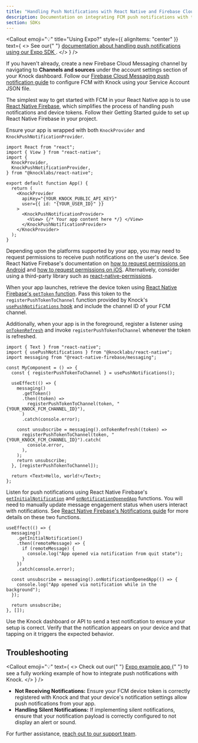 ```yaml
---
title: "Handling Push Notifications with React Native and Firebase Cloud Messaging"
description: Documentation on integrating FCM push notifications with the Knock SDK in your React Native application.
section: SDKs
---
```


<Callout
  emoji="💡"
  title="Using Expo?"
  style={{ alignItems: "center" }}
  text={
    <>
      See our{" "}
      <a href="/in-app-ui/expo/sdk/push-notifications">
        documentation about handling push notifications using our Expo SDK
      </a>
      .
    </>
  }
/>

<Steps titleSize="h2">

<Step title="Set up a Firebase Cloud Messaging channel in Knock">

If you haven't already, create a new Firebase Cloud Messaging channel by navigating to **Channels and sources** under the account settings section of your Knock dashboard. Follow our [Firebase Cloud Messaging push notification guide](/integrations/push/firebase) to configure FCM with Knock using your Service Account JSON file.

</Step>

<Step title="Set up React Native Firebase">

The simplest way to get started with FCM in your React Native app is to use <a href="https://rnfirebase.io/" target="_blank">React Native Firebase</a>, which simplifies the process of handling push notifications and device tokens. Follow their Getting Started guide to set up React Native Firebase in your project.

</Step>

<Step title="Add KnockPushNotificationProvider to your app">

Ensure your app is wrapped with both `KnockProvider` and `KnockPushNotificationProvider`.

```tsx
import React from "react";
import { View } from "react-native";
import {
  KnockProvider,
  KnockPushNotificationProvider,
} from "@knocklabs/react-native";

export default function App() {
  return (
    <KnockProvider
      apiKey="{YOUR_KNOCK_PUBLIC_API_KEY}"
      user={{ id: "{YOUR_USER_ID}" }}
    >
      <KnockPushNotificationProvider>
        <View> {/* Your app content here */} </View>
      </KnockPushNotificationProvider>
    </KnockProvider>
  );
}
```

</Step>

<Step title="Request permissions">

Depending upon the platforms supported by your app, you may need to request permissions to receive push notifications on the user's device. See React Native Firebase's documentation on <a href="https://rnfirebase.io/messaging/usage#android---requesting-permissions" target="_blank">how to request permissions on Android</a> and <a href="https://rnfirebase.io/messaging/usage#ios---requesting-permissions" target="_blank">how to request permissions on iOS</a>. Alternatively, consider using a third-party library such as <a href="https://github.com/zoontek/react-native-permissions" target="_blank">react-native-permissions</a>.

</Step>

<Step title="Register for push notifications">

When your app launches, retrieve the device token using <a href="https://rnfirebase.io/reference/messaging#getToken" target="_blank">React Native Firebase's `getToken` function</a>. Pass this token to the `registerPushTokenToChannel` function provided by Knock's [`usePushNotifications` hook](/in-app-ui/react-native/sdk/reference#usepushnotifications) and include the channel ID of your FCM channel.

Additionally, when your app is in the foreground, register a listener using <a href="https://rnfirebase.io/reference/messaging#onTokenRefresh" target="_blank">`onTokenRefresh`</a> and invoke `registerPushTokenToChannel` whenever the token is refreshed.

```tsx
import { Text } from "react-native";
import { usePushNotifications } from "@knocklabs/react-native";
import messaging from "@react-native-firebase/messaging";

const MyComponent = () => {
  const { registerPushTokenToChannel } = usePushNotifications();

  useEffect(() => {
    messaging()
      .getToken()
      .then((token) =>
        registerPushTokenToChannel(token, "{YOUR_KNOCK_FCM_CHANNEL_ID}"),
      )
      .catch(console.error);

    const unsubscribe = messaging().onTokenRefresh((token) =>
      registerPushTokenToChannel(token, "{YOUR_KNOCK_FCM_CHANNEL_ID}").catch(
        console.error,
      ),
    );
    return unsubscribe;
  }, [registerPushTokenToChannel]);

  return <Text>Hello, world!</Text>;
};
```

</Step>

<Step title="Handle incoming push notifications">

Listen for push notifications using React Native Firebase's <a href="https://rnfirebase.io/reference/messaging#getInitialNotification" target="_blank">`getInitialNotification`</a> and <a href="https://rnfirebase.io/reference/messaging#onNotificationOpenedApp" target="_blank">`onNotificationOpenedApp`</a> functions. You will need to manually update message engagement status when users interact with notifications. See <a href="https://rnfirebase.io/messaging/notifications#handling-interaction" target="_blank">React Native Firebase's Notifications guide</a> for more details on these two functions.

```tsx
useEffect(() => {
  messaging()
    .getInitialNotification()
    .then((remoteMessage) => {
      if (remoteMessage) {
        console.log("App opened via notification from quit state");
      }
    })
    .catch(console.error);

  const unsubscribe = messaging().onNotificationOpenedApp(() => {
    console.log("App opened via notification while in the background");
  });

  return unsubscribe;
}, []);
```

</Step>

<Step title="Send a test notification">

Use the Knock dashboard or API to send a test notification to ensure your setup is correct. Verify that the notification appears on your device and that tapping on it triggers the expected behavior.

</Step>

</Steps>

## Troubleshooting

<Callout
  emoji="💡"
  text={
    <>
      Check out our{" "}
      <a
        href="https://github.com/knocklabs/javascript/tree/main/examples/expo-example"
        target="_blank"
      >
        Expo example app
      </a>{" "}
      to see a fully working example of how to integrate push notifications with
      Knock.
    </>
  }
/>

- **Not Receiving Notifications:** Ensure your FCM device token is correctly registered with Knock and that your device's notification settings allow push notifications from your app.
- **Handling Silent Notifications:** If implementing silent notifications, ensure that your notification payload is correctly configured to not display an alert or sound.

For further assistance, [reach out to our support team](mailto:support@knock.app).
